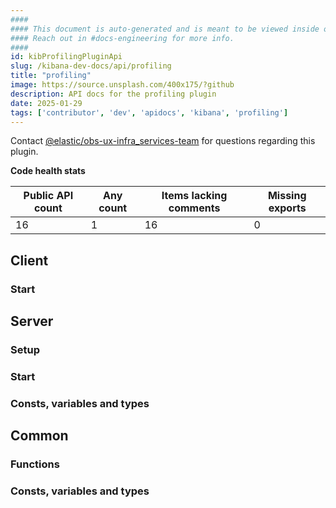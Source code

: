 ```yaml
---
####
#### This document is auto-generated and is meant to be viewed inside our experimental, new docs system.
#### Reach out in #docs-engineering for more info.
####
id: kibProfilingPluginApi
slug: /kibana-dev-docs/api/profiling
title: "profiling"
image: https://source.unsplash.com/400x175/?github
description: API docs for the profiling plugin
date: 2025-01-29
tags: ['contributor', 'dev', 'apidocs', 'kibana', 'profiling']
---
```




Contact [@elastic/obs-ux-infra_services-team](https://github.com/orgs/elastic/teams/obs-ux-infra_services-team) for questions regarding this plugin.

**Code health stats**

| Public API count  | Any count | Items lacking comments | Missing exports |
|-------------------|-----------|------------------------|-----------------|
| 16 | 1 | 16 | 0 |

## Client

### Start
<DocDefinitionList data={[profilingObj.client.start]}/>

## Server

### Setup
<DocDefinitionList data={[profilingObj.server.setup]}/>

### Start
<DocDefinitionList data={[profilingObj.server.start]}/>

### Consts, variables and types
<DocDefinitionList data={profilingObj.server.misc}/>

## Common

### Functions
<DocDefinitionList data={profilingObj.common.functions}/>

### Consts, variables and types
<DocDefinitionList data={profilingObj.common.misc}/>

